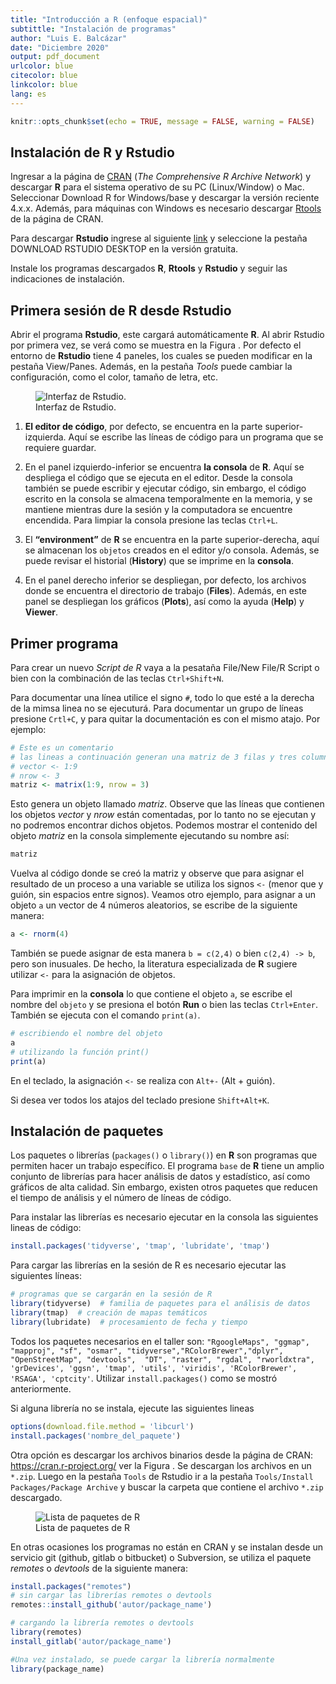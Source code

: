 ```yaml
---
title: "Introducción a R (enfoque espacial)"
subtittle: "Instalación de programas"
author: "Luis E. Balcázar"
date: "Diciembre 2020"
output: pdf_document
urlcolor: blue
citecolor: blue
linkcolor: blue
lang: es
---
```



```r
knitr::opts_chunk$set(echo = TRUE, message = FALSE, warning = FALSE)
```
## Instalación de R y Rstudio

Ingresar a la página de [CRAN](https://cran.r-project.org/) (*The Comprehensive $R$ Archive Network*) y descargar **R** para el sistema operativo de su PC (Linux/Window) o Mac. Seleccionar Download R for Windows/base y descargar la versión reciente 4.x.x. Además, para máquinas con Windows es necesario descargar [Rtools](https://cran.r-project.org/bin/windows/Rtools/) de la página de CRAN. 


Para descargar **Rstudio** ingrese al siguiente  [link](https://rstudio.com/products/rstudio/) y seleccione la pestaña DOWNLOAD RSTUDIO DESKTOP en la versión gratuita. 

Instale los programas descargados **R**, **Rtools** y **Rstudio** y seguir las indicaciones de instalación.

## Primera sesión de R desde Rstudio

Abrir el programa **Rstudio**, este cargará automáticamente **R**. Al abrir Rstudio por primera vez, se verá como se muestra en la Figura \ref{fig1}. Por defecto el entorno de **Rstudio** tiene 4 paneles, los cuales se pueden modificar en la pestaña View/Panes. Además, en la pestaña *Tools* puede cambiar la configuración, como el color, tamaño de letra, etc.


![Interfaz de Rstudio.\label{fig1}](rstudio.png)

1) **El editor de código**, por defecto, se encuentra en la parte superior-izquierda. Aquí se escribe las líneas de código para un programa que se requiere guardar. 


2) En el panel izquierdo-inferior se encuentra **la consola** de **R**. Aquí se despliega el código que se ejecuta en el editor. Desde la consola también se puede escribir y ejecutar código, sin embargo, el código escrito en la consola se almacena temporalmente en la memoria, y se mantiene mientras dure la sesión y la computadora se encuentre encendida. Para limpiar la consola presione las teclas `Ctrl+L`. 

3) El **"environment"** de **R** se encuentra en la parte superior-derecha, aquí se almacenan los `objetos` creados en el editor y/o consola. Además, se puede revisar el historial (**History**) que se imprime en la **consola**.


4) En el panel derecho inferior se despliegan, por defecto, los archivos donde se encuentra el directorio de trabajo (**Files**). Además, en este panel se despliegan los gráficos (**Plots**), así como la ayuda (**Help**) y **Viewer**.



## Primer programa

Para crear un nuevo *Script de R* vaya a la pesataña File/New File/R Script o bien con la combinación de las teclas `Ctrl+Shift+N`.

Para documentar una línea utilice el signo `#`, todo lo que esté a la derecha de la mimsa linea no se ejecuturá. Para documentar un grupo de líneas presione `Crtl+C`, y para quitar la documentación es con el mismo atajo. Por ejemplo:

```r
# Este es un comentario
# las lineas a continuación generan una matriz de 3 filas y tres columnas
# vector <- 1:9
# nrow <- 3
matriz <- matrix(1:9, nrow = 3)
```

Esto genera un objeto llamado *matriz*. Observe que las líneas que contienen los objetos *vector* y *nrow* están comentadas, por lo tanto no se ejecutan y no podremos encontrar dichos objetos. Podemos mostrar el contenido del objeto *matriz* en la consola simplemente ejecutando su nombre así:

```r
matriz
```

Vuelva al código donde se creó la matriz y observe que para asignar el resultado de un proceso a una variable se utiliza los signos `<-` (menor que y guión, sin espacios entre signos). Veamos otro ejemplo, para asignar a un objeto `a` un vector de 4 números aleatorios, se escribe de la siguiente manera:

```r
a <- rnorm(4)
```

También se puede asignar de esta manera `b = c(2,4)` o bien `c(2,4) -> b`, pero son inusuales. De hecho, la literatura especializada de **R** sugiere utilizar `<-` para la asignación de objetos.

Para imprimir en la **consola** lo que contiene el objeto `a`, se escribe el nombre del `objeto` y se presiona el botón **Run** o bien las teclas `Ctrl+Enter`. También se ejecuta con el comando `print(a)`.

```r
# escribiendo el nombre del objeto
a
# utilizando la función print()
print(a)
```

En el teclado, la asignación `<-` se realiza con `Alt+-` (Alt + guión).

Si desea ver todos los atajos del teclado presione `Shift+Alt+K`.

## Instalación de paquetes
Los paquetes o librerías (`packages()` o `library()`) en **R** son programas que permiten hacer un trabajo específico. El programa `base` de **R** tiene un amplio conjunto de librerías para hacer análisis de datos y estadístico, así como gráficos de alta calidad. Sin embargo, existen otros paquetes que reducen el tiempo de análisis y el número de líneas de código.

Para instalar las librerías es necesario ejecutar en la consola las siguientes lineas de código:

```r
install.packages('tidyverse', 'tmap', 'lubridate', 'tmap')
```

Para cargar las librerías en la sesión de R es necesario ejecutar las siguientes líneas:

```r
# programas que se cargarán en la sesión de R
library(tidyverse)  # familia de paquetes para el análisis de datos
library(tmap)  # creación de mapas temáticos
library(lubridate)  # procesamiento de fecha y tiempo
```

Todos los paquetes necesarios en el taller son: `"RgoogleMaps", "ggmap", "mapproj", "sf", "osmar", "tidyverse","RColorBrewer","dplyr", "OpenStreetMap", "devtools",  "DT", "raster", "rgdal", "rworldxtra", 'grDevices', 'ggsn', 'tmap', 'utils', 'viridis', 'RColorBrewer', 'RSAGA', 'cptcity'`. Utilizar `install.packages()` como se mostró anteriormente.

Si alguna librería no se instala, ejecute las siguientes lineas

```r
options(download.file.method = 'libcurl')
install.packages('nombre_del_paquete')
```

Otra opción es descargar los archivos binarios desde la página de CRAN: <https://cran.r-project.org/> ver la Figura \ref{fig2}. Se descargan los archivos en un `*.zip`. Luego en la pestaña `Tools` de Rstudio ir a la pestaña `Tools/Install Packages/Package Archive` y buscar la carpeta que contiene el archivo `*.zip` descargado. 

![Lista de paquetes de R\label{fig2}](lista_paquetes.png)


En otras ocasiones los programas no están en CRAN y se instalan desde un servicio git (github, gitlab o bitbucket) o Subversion, se utiliza el paquete *remotes* o *devtools* de la siguiente manera:

```r
install.packages("remotes")
# sin cargar las librerías remotes o devtools
remotes::install_github('autor/package_name')

# cargando la librería remotes o devtools
library(remotes)
install_gitlab('autor/package_name')

#Una vez instalado, se puede cargar la librería normalmente
library(package_name)
```
